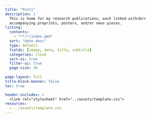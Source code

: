 ```yaml
---
title: "Posts"
description: |
  This is home for my research publications, each linked with<br>
  accompanying preprints, posters, and/or news pieces.
listing:
  contents: 
    - "**/*/index.qmd"
  sort: "date desc"
  type: default
  fields: [image, date, title, subtitle]
  categories: cloud
  sort-ui: true
  filter-ui: true
  page-size: 36
    
page-layout: full
title-block-banner: false
toc: true

header-includes: >
  <link rel="stylesheet" href="../assets/template.css">
resources:
  - ../assets/template.css
---
```



